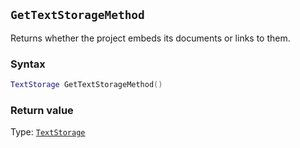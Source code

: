 ::: {.minipage data-latex="{\textwidth}"}
## `GetTextStorageMethod`

Returns whether the project embeds its documents or links to them.

### Syntax {-}

``` .lua
TextStorage GetTextStorageMethod()
```

### Return value {-}

Type: [`TextStorage`](#textstorage)
:::
